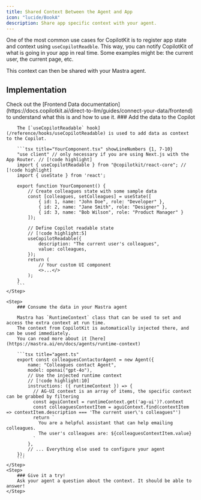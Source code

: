 ```yaml
---
title: Shared Context Between the Agent and App
icon: "lucide/BookA"
description: Share app specific context with your agent.
---
```


One of the most common use cases for CopilotKit is to register app state and context using `useCopilotReadble`.
This way, you can notify CopilotKit of what is going in your app in real time.
Some examples might be: the current user, the current page, etc.

This context can then be shared with your Mastra agent.

## Implementation
<Callout>
Check out the [Frontend Data documentation](https://docs.copilotkit.ai/direct-to-llm/guides/connect-your-data/frontend) to understand what this is and how to use it.
</Callout>

<Steps>
    <Step>
        ### Add the data to the Copilot

        The [`useCopilotReadable` hook](/reference/hooks/useCopilotReadable) is used to add data as context to the Copilot.

        ```tsx title="YourComponent.tsx" showLineNumbers {1, 7-10}
        "use client" // only necessary if you are using Next.js with the App Router. // [!code highlight]
        import { useCopilotReadable } from "@copilotkit/react-core"; // [!code highlight]
        import { useState } from 'react';

        export function YourComponent() {
            // Create colleagues state with some sample data
            const [colleagues, setColleagues] = useState([
                { id: 1, name: "John Doe", role: "Developer" },
                { id: 2, name: "Jane Smith", role: "Designer" },
                { id: 3, name: "Bob Wilson", role: "Product Manager" }
            ]);

            // Define Copilot readable state
            // [!code highlight:5]
            useCopilotReadable({
                description: "The current user's colleagues",
                value: colleagues,
            });
            return (
                // Your custom UI component
                <>...</>
            );
        }
        ```
    </Step>

    <Step>
        ### Consume the data in your Mastra agent

        Mastra has `RuntimeContext` class that can be used to set and access the extra context at run time.
        The context from CopilotKit is automatically injected there, and can be used immediately.
        You can read more about it [here](https://mastra.ai/en/docs/agents/runtime-context)

        ```tsx title="agent.ts"
        export const colleaguesContactorAgent = new Agent({
            name: "Colleagues contact Agent",
            model: openai("gpt-4o"),
            // Use the injected runtime context
            // [!code highlight:10]
            instructions: ({ runtimeContext }) => {
              // AG-UI context is an array of items, the specific context can be grabbed by filtering
              const aguiContext = runtimeContext.get('ag-ui')?.context
              const colleaguesContextItem = aguiContext.find(contextItem => contextItem.description === 'The current user\'s colleagues"')
              return `
                You are a helpful assistant that can help emailing colleagues.
                The user's colleagues are: ${colleaguesContextItem.value}
              `
            },
            // ... Everything else used to configure your agent
        });
        ```
    </Step>
    <Step>
        ### Give it a try!
        Ask your agent a question about the context. It should be able to answer!
    </Step>
</Steps>
